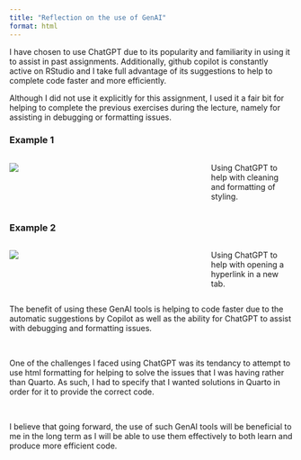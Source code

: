 ---
title: "Reflection on the use of GenAI"
format: html
---

I have chosen to use ChatGPT due to its popularity and familiarity in using it to assist in past assignments. Additionally, github copilot is constantly active on RStudio and I take full advantage of its suggestions to help to complete code faster and more efficiently. 

Although I did not use it explicitly for this assignment, I used it a fair bit for helping to complete the previous exercises during the lecture, namely for assisting in debugging or formatting issues. 

### Example 1

::: {.columns}
::: {.column width="70%"}
![](imgs/gpt_example1.png){.img-gpt}
:::
::: {.column width="30%"}
Using ChatGPT to help with cleaning and formatting of styling.
:::
:::


### Example 2
::: {.columns}
::: {.column width="70%"}
![](imgs/gpt_example2.png){.img-gpt}
:::
::: {.column width="30%"}
Using ChatGPT to help with opening a hyperlink in a new tab.
:::
:::



The benefit of using these GenAI tools is helping to code faster due to the automatic suggestions by Copilot as well as the ability for ChatGPT to assist with debugging and formatting issues.

\

One of the challenges I faced using ChatGPT was its tendancy to attempt to use html formatting for helping to solve the issues that I was having rather than Quarto. As such, I had to specify that I wanted solutions in Quarto in order for it to provide the correct code.

\

I believe that going forward, the use of such GenAI tools will be beneficial to me in the long term as I will be able to use them effectively to both learn and produce more efficient code. 

